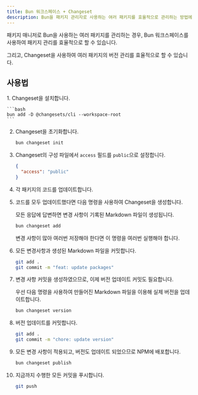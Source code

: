 ```yaml
---
title: Bun 워크스페이스 + Changeset
description: Bun을 패키지 관리자로 사용하는 여러 패키지를 효율적으로 관리하는 방법에 대해 알아봅니다.
---
```


패키지 매니저로 Bun을 사용하는 여러 패키지를 관리하는 경우, Bun 워크스페이스를 사용하여 패키지 관리를 효율적으로 할 수 있습니다.

그리고, Changeset을 사용하여 여러 패키지의 버전 관리를 효율적으로 할 수 있습니다.

## 사용법

<Steps>
1. Changeset을 설치합니다.

    ```bash
    bun add -D @changesets/cli --workspace-root
    ```

2. Changeset을 초기화합니다.

    ```bash
    bun changeset init
    ```

3. Changeset의 구성 파일에서 `access` 필드를 `public`으로 설정합니다.

    ```json
    {
      "access": "public"
    }
    ```

4. 각 패키지의 코드를 업데이트합니다.

5. 코드를 모두 업데이트했다면 다음 명령을 사용하여 Changeset을 생성합니다.

    모든 응답에 답변하면 변경 사항이 기록된 Markdown 파일이 생성됩니다.

    ```bash
    bun changeset add
    ```

    변경 사항이 많아 여러번 저장해야 한다면 이 명령을 여러번 실행해야 합니다.

6. 모든 변경사항과 생성된 Markdown 파일을 커밋합니다.

    ```bash
    git add .
    git commit -m "feat: update packages"
    ```

7. 변경 사항 커밋을 생성하였으므로, 이제 버전 업데이트 커밋도 필요합니다.

    우선 다음 명령을 사용하여 만들어진 Markdown 파일을 이용해 실제 버전을 업데이트합니다.
  
    ```bash
    bun changeset version
    ```

8. 버전 업데이트를 커밋합니다.

    ```bash
    git add .
    git commit -m "chore: update version"
    ```

9. 모든 변경 사항이 적용되고, 버전도 업데이트 되었으므로 NPM에 배포합니다.

    ```bash
    bun changeset publish
    ```

10. 지금까지 수행한 모든 커밋을 푸시합니다.

    ```bash
    git push
    ```
</Steps>
